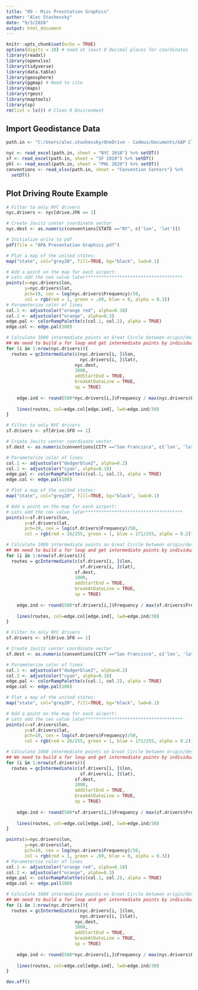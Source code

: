 ```yaml
---
title: "09 - Misc Presntation Graphics"
author: "Alec Stashevsky"
date: "9/3/2020"
output: html_document
---
```


```r
knitr::opts_chunk$set(echo = TRUE)
options(digits = 10) # need at least 8 decimal places for coordinates
library(readxl)
library(openxlsx)
library(tidyverse)
library(data.table)
library(geosphere)
library(ggmap) # Need to cite 
library(maps)
library(rgeos)
library(maptools)
library(sp)
rm(list = ls()) # Clean R Environment
```

## Import Geodistance Data
```r
path.in <- "C:/Users/alec.stashevsky/OneDrive - Cadmus/Documents/GAP Climate Research/GeoData/APA Geodistance Data.xlsx"

nyc <- read_excel(path.in, sheet = "NYC 2018") %>% setDT()
sf <- read_excel(path.in, sheet = "SF 2019") %>% setDT()
phl <- read_excel(path.in, sheet = "PHL 2020") %>% setDT()
conventions <- read_xlsx(path.in, sheet = "Convention Centers") %>%
  setDT()
```


## Plot Driving Route Example

```r
# Filter to only NYC drivers
nyc.drivers <- nyc[drive.JFK == 1]

# Create Javitz center coordinate vector
nyc.dest <- as.numeric(conventions[STATE =="NY", c('lon', 'lat')])

# Initialize write to pdf
pdf(file = "APA Presentation Graphics.pdf")

# Plot a map of the united states:
map("state", col="grey20", fill=TRUE, bg="black", lwd=0.1)

# Add a point on the map for each airport:
# Lets add the cex value later*************************************
points(x=nyc.drivers$lon,
       y=nyc.drivers$lat,
       pch=19, cex = log(nyc.drivers$Frequency)/50,
       col = rgb(red = 1, green = .69, blue = 0, alpha = 0.3))
# Parameterize color of lines
col.1 <- adjustcolor("orange red", alpha=0.18)
col.2 <- adjustcolor("orange", alpha=0.3)
edge.pal <- colorRampPalette(c(col.1, col.2), alpha = TRUE)
edge.col <- edge.pal(100)

# Calculate 1000 intermediate points on Great Circle between origin/destination
## We need to build a for loop and get intermediate points by individual trip
for (i in 1:nrow(nyc.drivers)){
  routes = gcIntermediate(c(nyc.drivers[i, ]$lon,
                            nyc.drivers[i, ]$lat),
                          nyc.dest,
                          1000,
                          addStartEnd = TRUE,
                          breakAtDateLine = TRUE,
                          sp = TRUE)
    
    edge.ind <- round(500*nyc.drivers[i,]$Frequency / max(nyc.drivers$Frequency))
    
    lines(routes, col=edge.col[edge.ind], lwd=edge.ind/30)
}
```

```r
# Filter to only NYC drivers
sf.drivers <- sf[drive.SFO == 1]

# Create Javitz center coordinate vector
sf.dest <- as.numeric(conventions[CITY =="San Francisco", c('lon', 'lat')])

# Parameterize color of lines
col.1 <- adjustcolor("dodgerblue2", alpha=0.2)
col.2 <- adjustcolor("cyan", alpha=0.18)
edge.pal <- colorRampPalette(c(col.1, col.2), alpha = TRUE)
edge.col <- edge.pal(100)

# Plot a map of the united states:
map("state", col="grey20", fill=TRUE, bg="black", lwd=0.1)

# Add a point on the map for each airport:
# Lets add the cex value later*************************************
points(x=sf.drivers$lon,
       y=sf.drivers$lat,
       pch=19, cex = log(sf.drivers$Frequency)/50,
       col = rgb(red = 26/255, green = 1, blue = 171/255, alpha = 0.2))

# Calculate 1000 intermediate points on Great Circle between origin/destination
## We need to build a for loop and get intermediate points by individual trip
for (i in 1:nrow(sf.drivers)){
  routes = gcIntermediate(c(sf.drivers[i, ]$lon,
                            sf.drivers[i, ]$lat),
                          sf.dest,
                          1000,
                          addStartEnd = TRUE,
                          breakAtDateLine = TRUE,
                          sp = TRUE)
    
    edge.ind <- round(500*sf.drivers[i,]$Frequency / max(sf.drivers$Frequency))
    
    lines(routes, col=edge.col[edge.ind], lwd=edge.ind/30)
}
```

```r
# Filter to only NYC drivers
sf.drivers <- sf[drive.SFO == 1]

# Create Javitz center coordinate vector
sf.dest <- as.numeric(conventions[CITY =="San Francisco", c('lon', 'lat')])

# Parameterize color of lines
col.1 <- adjustcolor("dodgerblue2", alpha=0.2)
col.2 <- adjustcolor("cyan", alpha=0.18)
edge.pal <- colorRampPalette(c(col.1, col.2), alpha = TRUE)
edge.col <- edge.pal(100)

# Plot a map of the united states:
map("state", col="grey20", fill=TRUE, bg="black", lwd=0.1)

# Add a point on the map for each airport:
# Lets add the cex value later*************************************
points(x=sf.drivers$lon,
       y=sf.drivers$lat,
       pch=19, cex = log(sf.drivers$Frequency)/50,
       col = rgb(red = 26/255, green = 1, blue = 171/255, alpha = 0.2))

# Calculate 1000 intermediate points on Great Circle between origin/destination
## We need to build a for loop and get intermediate points by individual trip
for (i in 1:nrow(sf.drivers)){
  routes = gcIntermediate(c(sf.drivers[i, ]$lon,
                            sf.drivers[i, ]$lat),
                          sf.dest,
                          1000,
                          addStartEnd = TRUE,
                          breakAtDateLine = TRUE,
                          sp = TRUE)
    
    edge.ind <- round(500*sf.drivers[i,]$Frequency / max(sf.drivers$Frequency))
    
    lines(routes, col=edge.col[edge.ind], lwd=edge.ind/30)
}

points(x=nyc.drivers$lon,
       y=nyc.drivers$lat,
       pch=19, cex = log(nyc.drivers$Frequency)/50,
       col = rgb(red = 1, green = .69, blue = 0, alpha = 0.3))
# Parameterize color of lines
col.1 <- adjustcolor("orange red", alpha=0.18)
col.2 <- adjustcolor("orange", alpha=0.3)
edge.pal <- colorRampPalette(c(col.1, col.2), alpha = TRUE)
edge.col <- edge.pal(100)

# Calculate 1000 intermediate points on Great Circle between origin/destination
## We need to build a for loop and get intermediate points by individual trip
for (i in 1:nrow(nyc.drivers)){
  routes = gcIntermediate(c(nyc.drivers[i, ]$lon,
                            nyc.drivers[i, ]$lat),
                          nyc.dest,
                          1000,
                          addStartEnd = TRUE,
                          breakAtDateLine = TRUE,
                          sp = TRUE)
    
    edge.ind <- round(500*nyc.drivers[i,]$Frequency / max(nyc.drivers$Frequency))
    
    lines(routes, col=edge.col[edge.ind], lwd=edge.ind/30)
}

dev.off()
```